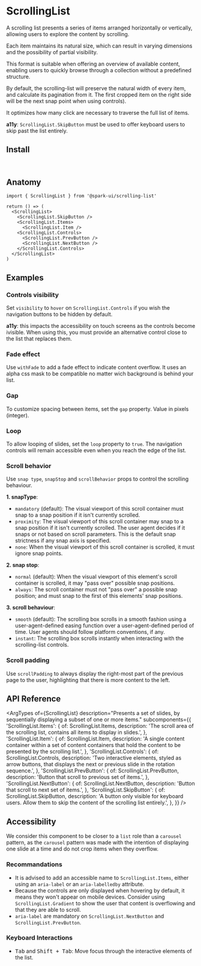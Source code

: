 


<Meta of={stories} />

# ScrollingList

A scrolling list presents a series of items arranged horizontally or vertically, allowing users to explore the content by scrolling.

Each item maintains its natural size, which can result in varying dimensions and the possibility of partial visibility.

This format is suitable when offering an overview of available content, enabling users to quickly browse through a collection without a predefined structure.

<Canvas of={stories.Default} />

By default, the scrolling-list will preserve the natural width of every item, and calculate its pagination from it.
The first cropped item on the right side will be the next snap point when using controls).

It optimizes how many click are necessary to traverse the full list of items.

**a11y**: `ScrollingList.SkipButton` must be used to offer keyboard users to skip past the list entirely.

## Install

```sh
npm install @spark-ui/scrolling-list
```

## Anatomy

```tsx
import { ScrollingList } from '@spark-ui/scrolling-list'

return () => (
  <ScrollingList>
    <ScrollingList.SkipButton />
    <ScrollingList.Items>
      <ScrollingList.Item />
    <ScrollingList.Controls>
      <ScrollingList.PrevButton />
      <ScrollingList.NextButton />
    </ScrollingList.Controls>
  </ScrollingList>
)
```

## Examples

### Controls visibility

Set `visibility` to `hover` on `ScrollingList.Controls` if you wish the navigation buttons to be hidden by default.

**a11y**: this impacts the accessibility on touch screens as the controls become ivisible. When using this, you must provide an alternative control close to the list that replaces them. 

<Canvas of={stories.ControlsVisibility} />

### Fade effect

Use `withFade` to add a fade effect to indicate content overflow. It uses an alpha css mask to be compatible no matter wich background is behind your list.

<Canvas of={stories.Fade} />

### Gap

To customize spacing between items, set the `gap` property. Value in pixels (integer).

<Canvas of={stories.Gap} />

### Loop

To allow looping of slides, set the `loop` property to `true`. The navigation controls will remain accessible even when you reach the edge of the list.

<Canvas of={stories.Loop} />

### Scroll behavior

Use `snap type`, `snapStop` and `scrollBehavior` props to control the scrolling behaviour.

**1. snapType**:

- `mandatory` (default): The visual viewport of this scroll container must snap to a snap position if it isn't currently scrolled.
- `proximity`: The visual viewport of this scroll container may snap to a snap position if it isn't currently scrolled. The user agent decides if it snaps or not based on scroll parameters. This is the default snap strictness if any snap axis is specified.
- `none`: When the visual viewport of this scroll container is scrolled, it must ignore snap points.

**2. snap stop**:

- `normal` (default): When the visual viewport of this element's scroll container is scrolled, it may "pass over" possible snap positions.
- `always`: The scroll container must not "pass over" a possible snap position; and must snap to the first of this elements' snap positions.

**3. scroll behaviour**:

- `smooth` (default): The scrolling box scrolls in a smooth fashion using a user-agent-defined easing function over a user-agent-defined period of time. User agents should follow platform conventions, if any.
- `instant`: The scrolling box scrolls instantly when interacting with the scrolling-list controls.

<Canvas of={stories.ScrollBehavior} />

### Scroll padding

Use `scrollPadding` to always display the right-most part of the previous page to the user, highlighting that there is more content to the left.

<Canvas of={stories.ScrollPadding} />

## API Reference

<ArgTypes
  of={ScrollingList}
  description="Presents a set of slides, by sequentially displaying a subset of one or more items."
  subcomponents={{
    'ScrollingList.Items': {
      of: ScrollingList.Items,
      description:
        'The scroll area of the scrolling list, contains all items to display in slides.',
    },
    'ScrollingList.Item': {
      of: ScrollingList.Item,
      description:
        'A single content container within a set of content containers that hold the content to be presented by the scrolling list.',
    },
    'ScrollingList.Controls': {
      of: ScrollingList.Controls,
      description:
        'Two interactive elements, styled as arrow buttons, that displays the next or previous slide in the rotation sequence.',
    },
    'ScrollingList.PrevButton': {
      of: ScrollingList.PrevButton,
      description:
        'Button that scroll to previous set of items.',
    },
    'ScrollingList.NextButton': {
      of: ScrollingList.NextButton,
      description:
        'Button that scroll to next set of items.',
    },
    'ScrollingList.SkipButton': {
      of: ScrollingList.SkipButton,
      description:
        'A button only visible for keyboard users. Allow them to skip the content of the scrolling list entirely.',
    },
  }}
/>

## Accessibility

We consider this component to be closer to a `list` role than a `carousel` pattern, as the `carousel` pattern was made with the intention of displaying one slide at a time and do not crop items when they overflow.

### Recommandations

- It is advised to add an accessible name to `ScrollingList.Items`, either using an `aria-label` or an `aria-labelledby` attribute.
- Because the controls are only displayed when hovering by default, it means they won't appear on mobile devices. Consider using `ScrollingList.Gradient` to show the user that content is overflowing and that they are able to scroll.
- `aria-label` are mandatory on `ScrollingList.NextButton` and `ScrollingList.PrevButton`.

### Keyboard Interactions

- <Kbd>Tab</Kbd> and <Kbd>Shift + Tab</Kbd>: Move focus through the interactive elements of the list.

